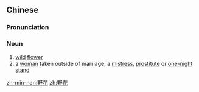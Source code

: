 ==Chinese==
{{zh-forms}}

===Pronunciation===
{{zh-pron
|m=yěhuā
|cat=n
}}

===Noun===
{{zh-noun}}

# [[wild]] [[flower]]
# a [[woman]] taken outside of marriage; a [[mistress]], [[prostitute]] or [[one-night stand]]

[[zh-min-nan:野花]]
[[zh:野花]]